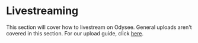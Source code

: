 # Livestreaming

This section will cover how to livestream on Odysee. General uploads aren't covered in this section. For our upload guide, click [here](/category-uploading/).

<CategoryCards/>

